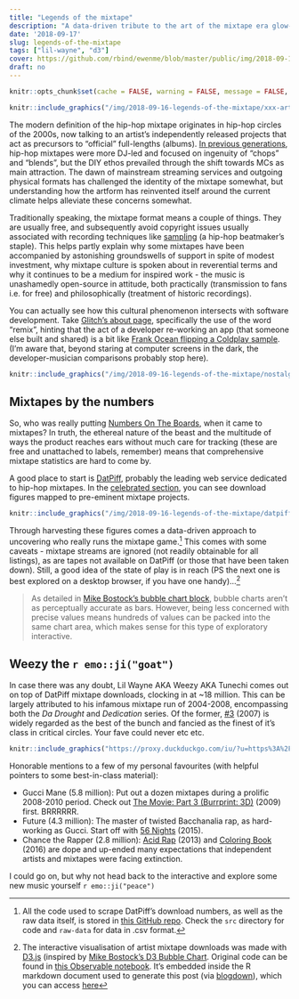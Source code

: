 ```yaml
---
title: "Legends of the mixtape"
description: "A data-driven tribute to the art of the mixtape era glow-up."
date: '2018-09-17'
slug: legends-of-the-mixtape
tags: ["lil-wayne", "d3"]
cover: https://github.com/rbind/ewenme/blob/master/public/img/2018-09-16-legends-of-the-mixtape/datpiff-bubble.png
draft: no
---
```


```r
knitr::opts_chunk$set(cache = FALSE, warning = FALSE, message = FALSE, echo = FALSE, out.width = '100%', dev = 'svg', fig.align='center')
```

```r
knitr::include_graphics("/img/2018-09-16-legends-of-the-mixtape/xxx-art.jpg")
```

The modern definition of the hip-hop mixtape originates in hip-hop circles of the 2000s, now talking to an artist's independently released projects that act as precursors to "official" full-lengths (albums). [In previous generations](https://www.billboard.com/articles/columns/hip-hop/7669073/history-dj-drama-mixtape-evolution), hip-hop mixtapes were more DJ-led and focused on ingenuity of "chops" and "blends", but the DIY ethos prevailed through the shift towards MCs as main attraction. The dawn of mainstream streaming services and outgoing physical formats has challenged the identity of the mixtape somewhat, but understanding how the artform has reinvented itself around the current climate helps alleviate these concerns somewhat.

Traditionally speaking, the mixtape format means a couple of things. They are usually free, and subsequently avoid copyright issues usually associated with recording techniques like [sampling](https://en.wikipedia.org/wiki/Sampling_(music)) (a hip-hop beatmaker's staple). This helps partly explain why some mixtapes have been accompanied by astonishing groundswells of support in spite of modest investment, why mixtape culture is spoken about in reverential terms and why it continues to be a medium for inspired work - the music is unashamedly open-source in attitude, both practically (transmission to fans i.e. for free) and philosophically (treatment of historic recordings).

You can actually see how this cultural phenomenon intersects with software development. Take [Glitch's about page](https://glitch.com/about), specifically the use of the word "remix", hinting that the act of a developer re-working an app (that someone else built and shared) is a bit like [Frank Ocean flipping a Coldplay sample](https://www.youtube.com/watch?v=zD3lRLThVRY). (I'm aware that, beyond staring at computer screens in the dark, the developer-musician comparisons probably stop here).

```r
knitr::include_graphics("/img/2018-09-16-legends-of-the-mixtape/nostalgia-ultra-art.jpg")
```

## Mixtapes by the numbers

So, who was really putting [Numbers On The Boards](https://www.youtube.com/watch?v=DawrlSwHUiM), when it came to mixtapes? In truth, the ethereal nature of the beast and the multitude of ways the product reaches ears without much care for tracking (these are free and unattached to labels, remember) means that comprehensive mixtape statistics are hard to come by.

A good place to start is [DatPiff](http://www.datpiff.com/), probably the leading web service dedicated to hip-hop mixtapes. In the [celebrated section](http://www.datpiff.com/mixtapes/celebrated), you can see download figures mapped to pre-eminent mixtape projects.

```r
knitr::include_graphics("/img/2018-09-16-legends-of-the-mixtape/datpiff-screenshot.png")
```

Through harvesting these figures comes a data-driven approach to uncovering who really runs the mixtape game.[^data] This comes with some caveats - mixtape streams are ignored (not readily obtainable for all listings), as are tapes not available on DatPiff (or those that have been taken down). Still, a good idea of the state of play is in reach (PS the next one is best explored on a desktop browser, if you have one handy)...[^bubbles]

<style>
/* https://css-tricks.com/full-width-containers-limited-width-parents/ */
.fullwidth {
  width: 100vw;
  position: relative;
  left: 50%;
  right: 50%;
  margin-left: -50vw;
  margin-right: -50vw;
}
</style>

<div class="fullwidth">
  <div id="chart"></div>
</div>

<script type="module">

  import notebook from "https://api.observablehq.com/@ewenme/mixtape-kings/2.js?key=be2b114c0024434a";
  
  const renders = {
    "chart": "#chart",
  };

  import {Inspector, Runtime} from "https://unpkg.com/@observablehq/notebook-runtime@1.2.0?module";
  for (let i in renders)
    renders[i] = document.querySelector(renders[i]);

  Runtime.load(notebook, (variable) => {
    if (renders[variable.name])
      return new Inspector(renders[variable.name]);
  });

</script>

> As detailed in [Mike Bostock's bubble chart block](https://bl.ocks.org/mbostock/4063269), bubble charts aren't as perceptually accurate as bars. However, being less concerned with precise values means hundreds of values can be packed into the same chart area, which makes sense for this type of exploratory interactive.

## Weezy the `r emo::ji("goat")`

In case there was any doubt, Lil Wayne AKA Weezy AKA Tunechi comes out on top of DatPiff mixtape downloads, clocking in at ~18 million. This can be largely attributed to his infamous mixtape run of 2004-2008, encompassing both the *Da Drought* and *Dedication* series. Of the former, [#3](https://www.youtube.com/watch?v=VjGSyQU-YxQ) (2007) is widely regarded as the best of the bunch and fancied as the finest of it's class in critical circles. Your fave could never etc etc.

```r
knitr::include_graphics("https://proxy.duckduckgo.com/iu/?u=https%3A%2F%2Fmedia.giphy.com%2Fmedia%2F10rxK8NVwBH6WA%2Fgiphy.gif&f=1")
```

Honorable mentions to a few of my personal favourites (with helpful pointers to some best-in-class material):

- Gucci Mane (5.8 million): Put out a dozen mixtapes during a prolific 2008-2010 period. Check out [The Movie: Part 3 (Burrprint: 3D)](https://www.youtube.com/watch?v=9xpVLjvEPK4) (2009) first. BRRRRRR.
- Future (4.3 million): The master of twisted Bacchanalia rap, as hard-working as Gucci. Start off with [56 Nights](https://www.youtube.com/watch?v=DXXZ3J_QIGw) (2015).
- Chance the Rapper (2.8 million): [Acid Rap](https://www.youtube.com/watch?v=e67Q-sTHVhc) (2013) and [Coloring Book](https://www.youtube.com/watch?v=H6C0dfq4ZWM) (2016) are dope and up-ended many expectations that independent artists and mixtapes were facing extinction.

I could go on, but why not head back to the interactive and explore some new music yourself `r emo::ji("peace")`

[^data]: All the code used to scrape DatPiff's download numbers, as well as the raw data itself, is stored in [this GitHub repo](https://github.com/ewenme/mixtapes). Check the `src` directory for code and `raw-data` for data in .csv format.
[^bubbles]: The interactive visualisation of artist mixtape downloads was made with [D3.js](https://d3js.org/) (inspired by [Mike Bostock's D3 Bubble Chart](https://beta.observablehq.com/@mbostock/d3-bubble-chart). Original code can be found in [this Observable notebook](https://beta.observablehq.com/@ewenme/mixtape-kings/2). It's embedded inside the R markdown document used to generate this post (via [blogdown](https://bookdown.org/yihui/blogdown/)), which you can access [here](https://github.com/rbind/ewenme/blob/master/content/blog/2018-09-16-legends-of-the-mixtape.Rmd)